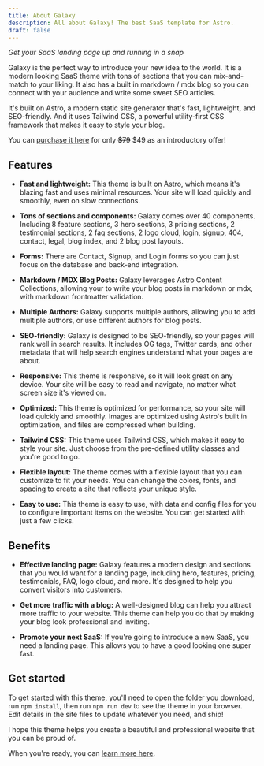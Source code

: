 ```yaml
---
title: About Galaxy
description: All about Galaxy! The best SaaS template for Astro.
draft: false
---
```

*Get your SaaS landing page up and running in a snap*

Galaxy is the perfect way to introduce your new idea to the world. It is a modern looking SaaS theme with tons of sections that you can mix-and-match to your liking. It also has a built in markdown / mdx blog so you can connect with your audience and write some sweet SEO articles.

It's built on Astro, a modern static site generator that's fast, lightweight, and SEO-friendly. And it uses Tailwind CSS, a powerful utility-first CSS framework that makes it easy to style your blog.

You can [purchase it here](https://cosmicthemes.com/themes/galaxy/) for only ~~$79~~ $49 as an introductory offer!

## Features

* **Fast and lightweight:** This theme is built on Astro, which means it's blazing fast and uses minimal resources. Your site will load quickly and smoothly, even on slow connections.

* **Tons of sections and components:** Galaxy comes over 40 components. Including 8 feature sections, 3 hero sections, 3 pricing sections, 2 testimonial sections, 2 faq sections, 2 logo cloud, login, signup, 404, contact, legal, blog index, and 2 blog post layouts.

* **Forms:** There are Contact, Signup, and Login forms so you can just focus on the database and back-end integration.

* **Markdown / MDX Blog Posts:** Galaxy leverages Astro Content Collections, allowing your to write your blog posts in markdown or mdx, with markdown frontmatter validation.

* **Multiple Authors:** Galaxy supports multiple authors, allowing you to add multiple authors, or use different authors for blog posts.

* **SEO-friendly:** Galaxy is designed to be SEO-friendly, so your pages will rank well in search results. It includes OG tags, Twitter cards, and other metadata that will help search engines understand what your pages are about.

* **Responsive:** This theme is responsive, so it will look great on any device. Your site will be easy to read and navigate, no matter what screen size it's viewed on.

* **Optimized:** This theme is optimized for performance, so your site will load quickly and smoothly. Images are optimized using Astro's built in optimization, and files are compressed when building.

* **Tailwind CSS:** This theme uses Tailwind CSS, which makes it easy to style your site. Just choose from the pre-defined utility classes and you're good to go.

* **Flexible layout:** The theme comes with a flexible layout that you can customize to fit your needs. You can change the colors, fonts, and spacing to create a site that reflects your unique style.

* **Easy to use:** This theme is easy to use, with data and config files for you to configure important items on the website. You can get started with just a few clicks.

## Benefits

* **Effective landing page:** Galaxy features a modern design and sections that you would want for a landing page, including hero, features, pricing, testimonials, FAQ, logo cloud, and more. It's designed to help you convert visitors into customers.

* **Get more traffic with a blog:** A well-designed blog can help you attract more traffic to your website. This theme can help you do that by making your blog look professional and inviting.

* **Promote your next SaaS:** If you're going to introduce a new SaaS, you need a landing page. This allows you to have a good looking one super fast.

## Get started

To get started with this theme, you'll need to open the folder you download, run `npm install`, then run `npm run dev` to see the theme in your browser. Edit details in the site files to update whatever you need, and ship!

I hope this theme helps you create a beautiful and professional website that you can be proud of.

When you're ready, you can [learn more here](https://cosmicthemes.com/themes/galaxy/).
